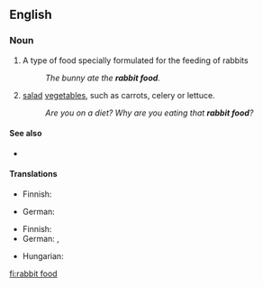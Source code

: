 ==English==

===Noun===
{{en-noun|-}}

# A type of food specially formulated for the feeding of rabbits
#: ''The bunny ate the '''rabbit food'''.''
# {{lb|en|informal|derogatory}} [[salad]] [[vegetable]]s, such as carrots, celery or lettuce.
#: ''Are you on a diet? Why are you eating that '''rabbit food'''?''

====See also====
* {{l|en|bunny chow}}

====Translations====
{{trans-top|food formulated for rabbits}}
* Finnish: {{t|fi|kaninruoka}}
{{trans-mid}}
* German: {{t+|de|Kaninchenfutter|n}}
{{trans-bottom}}

{{trans-top|informal, derogatory: salad and vegetables}}
* Finnish: {{t|fi|kaninruoka}}
* German: {{t+|de|Kaninchenfutter|n}}, {{t+|de|Hasenfutter|n}}
{{trans-mid}}
* Hungarian: {{t|hu|nyúlkaja}}
{{trans-bottom}}

[[fi:rabbit food]]